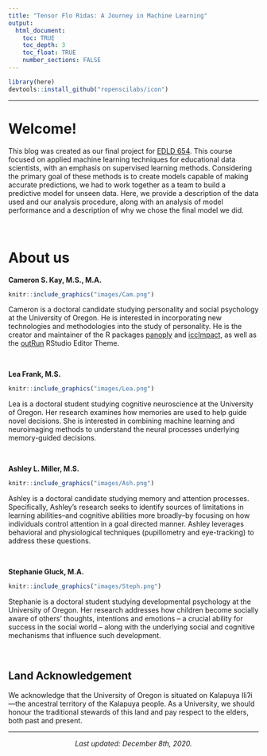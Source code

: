 ```yaml
---
title: "Tensor Flo Ridas: A Journey in Machine Learning"
output: 
  html_document:
    toc: TRUE
    toc_depth: 3
    toc_float: TRUE
    number_sections: FALSE
---
```


```r
library(here)
devtools::install_github("ropenscilabs/icon")
```

***

<!-- ![](`r here("resources", "videos", "syllabus_crawl.mp4")`){width="100%"} -->

# Welcome!

This blog was created as our final project for [EDLD 654](https://uo-datasci-specialization.github.io/c4-ml-fall-2020/index.html). This course focused on applied machine learning techniques for educational data scientists, with an emphasis on supervised learning methods. Considering the primary goal of these methods is to create models capable of making accurate predictions, we had to work together as a team to build a predictive model for unseen data. Here, we provide a description of the data used and our analysis procedure, along with an analysis of model performance and a description of why we chose the final model we did.

<br />

# About us

**Cameron S. Kay, M.S., M.A.** 

```r
knitr::include_graphics("images/Cam.png")
```

Cameron is a doctoral candidate studying personality and social psychology at the University of Oregon. He is interested in incorporating new technologies and methodologies into the study of personality. He is the creator and maintainer of the R packages [panoply](https://github.com/camkay/panoply) and [iccImpact](https://github.com/camkay/iccImpact), as well as the [outRun](https://github.com/camkay/outRun) RStudio Editor Theme. 

<a href="https://twitter.com/cameronskay"> <i class="fab fa-twitter fa-1x"></i></a>
<a href="https://github.com/camkay"> <i class="fab fa-github fa-1x"></i></a>
<a href="https://www.researchgate.net/profile/Cameron_Kay6"> <i class="fab fa-researchgate fa-1x"></i></a>
<a href="mailto:ckay@uoregon.edu"> <i class="fas fa-envelope fa-1x"></i></a>

<div style="clear: both;"></div>

$~$

**Lea Frank, M.S.**

```r
knitr::include_graphics("images/Lea.png")
```

Lea is a doctoral student studying cognitive neuroscience at the University of Oregon. Her research examines how memories are used to help guide novel decisions. She is interested in combining machine learning and neuroimaging methods to understand the neural processes underlying memory-guided decisions. 

<a href="https://twitter.com/lurrfursure?lang=en"> <i class="fab fa-twitter fa-1x"></i></a>
<a href="https://github.com/lfrank14"> <i class="fab fa-github fa-1x"></i></a>
<a href="https://www.researchgate.net/profile/Lea_Frank"> <i class="fab fa-researchgate fa-1x"></i></a>
<a href="mailto:lfrank@uoregon.edu"> <i class="fas fa-envelope fa-1x"></i></a>

<div style="clear: both;"></div> 

$~$

**Ashley L. Miller, M.S.**

```r
knitr::include_graphics("images/Ash.png")
```

Ashley is a doctoral candidate studying memory and attention processes. Specifically, Ashley’s research seeks to identify sources of limitations in learning abilities--and cognitive abilities more broadly--by focusing on how individuals control attention in a goal directed manner. Ashley leverages behavioral and physiological techniques (pupillometry and eye-tracking) to address these questions.

<a href="https://github.com/AshLynnMiller"> <i class="fab fa-github fa-1x"></i></a>
<a href="https://www.researchgate.net/profile/Ashley_Miller52"> <i class="fab fa-researchgate fa-1x"></i></a>
<a href="mailto:amiller8@uoregon.edu"> <i class="fas fa-envelope fa-1x"></i></a>

<div style="clear: both;"></div> 

$~$

**Stephanie Gluck, M.A.**

```r
knitr::include_graphics("images/Steph.png")
```

Stephanie is a doctoral student studying developmental psychology at the University of Oregon. Her research addresses how children become socially aware of others’ thoughts, intentions and emotions – a crucial ability for success in the social world – along with the underlying social and cognitive mechanisms that influence such development.

<a href="https://github.com/s-gluck"> <i class="fab fa-github fa-1x"></i></a>
<a href="https://www.researchgate.net/profile/Stephanie_Chenwu_Gluck"> <i class="fab fa-researchgate fa-1x"></i></a>
<a href="mailto:sgluck@uoregon.edu"> <i class="fas fa-envelope fa-1x"></i></a>

<div style="clear: both;"></div> 

$~$

## Land Acknowledgement

We acknowledge that the University of Oregon is situated on Kalapuya Iliʔi---the ancestral territory of the Kalapuya people. As a University, we should honour the traditional stewards of this land and pay respect to the elders, both past and present.

***

<center>
*Last updated: December 8th, 2020.*
</center>